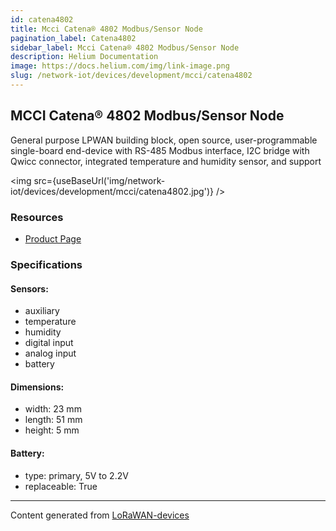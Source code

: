 ```yaml
---
id: catena4802
title: Mcci Catena® 4802 Modbus/Sensor Node
pagination_label: Catena4802
sidebar_label: Mcci Catena® 4802 Modbus/Sensor Node
description: Helium Documentation
image: https://docs.helium.com/img/link-image.png
slug: /network-iot/devices/development/mcci/catena4802
---
```



## MCCI Catena® 4802 Modbus/Sensor Node

General purpose LPWAN building block, open source, user-programmable single-board end-device with
RS-485 Modbus interface, I2C bridge with Qwicc connector, integrated temperature and humidity
sensor, and support

<img src={useBaseUrl('img/network-iot/devices/development/mcci/catena4802.jpg')} />

### Resources

- [Product Page](https://mcci.io/buy-catena4802)

### Specifications

#### Sensors:

- auxiliary
- temperature
- humidity
- digital input
- analog input
- battery

#### Dimensions:

- width: 23 mm
- length: 51 mm
- height: 5 mm

#### Battery:

- type: primary, 5V to 2.2V
- replaceable: True

---

Content generated from [LoRaWAN-devices](https://github.com/TheThingsNetwork/lorawan-devices)
